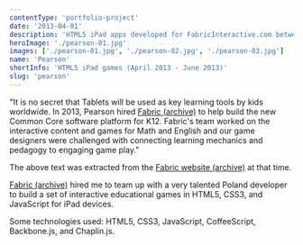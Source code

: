```yaml
---
contentType: 'portfolio-project'
date: '2013-04-01'
description: 'HTML5 iPad apps developed for FabricInteractive.com between April 2013 and June 2013.'
heroImage: './pearson-01.jpg'
images: ['./pearson-01.jpg', './pearson-02.jpg', './pearson-03.jpg']
name: 'Pearson'
shortInfo: 'HTML5 iPad games (April 2013 - June 2013)'
slug: 'pearson'
---
```



"It is no secret that Tablets will be used as key learning tools by kids worldwide. In 2013, Pearson hired [Fabric (archive)](https://web.archive.org/web/20150817082021/http://www.fabricinteractive.com/) to help build the new Common Core software platform for K12. Fabric's team worked on the interactive content and games for Math and English and our game designers were challenged with connecting learning mechanics and pedagogy to engaging game play."

The above text was extracted from the [Fabric website (archive)](https://web.archive.org/web/20150817082021/http://www.fabricinteractive.com/#works-top) at that time.

[Fabric (archive)](https://web.archive.org/web/20150817082021/http://www.fabricinteractive.com/) hired me to team up with a very talented Poland developer to build a set of interactive educational games in HTML5, CSS3, and JavaScript for iPad devices.

Some technologies used: HTML5, CSS3, JavaScript, CoffeeScript, Backbone.js, and Chaplin.js.

<br />
<br />

<FlexBoxRowSpaceBetween>
  <LinkButtonLeftArrowIcon align-self="flex-start" text="Fanswell" to="/portfolio/fanswell/" />
  <LinkButtonRightArrowIcon align-self="flex-end" text="Bienal 2012" to="/portfolio/bienal2012/" />
</FlexBoxRowSpaceBetween>
